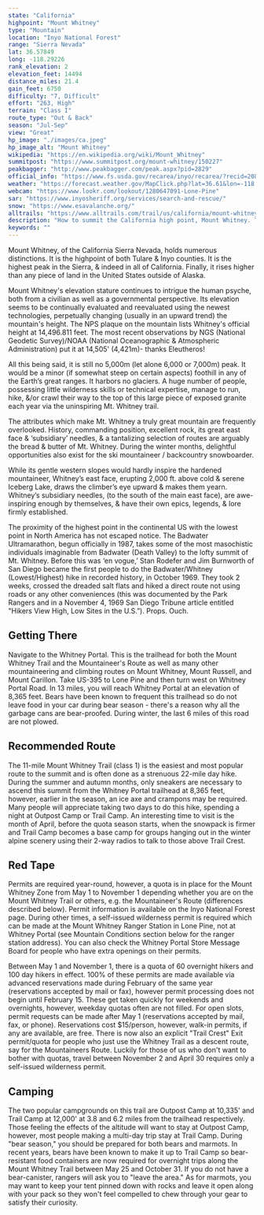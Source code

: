 ```yaml
---
state: "California"
highpoint: "Mount Whitney"
type: "Mountain"
location: "Inyo National Forest"
range: "Sierra Nevada"
lat: 36.57849
long: -118.29226
rank_elevation: 2
elevation_feet: 14494
distance_miles: 21.4
gain_feet: 6750
difficulty: "7, Difficult"
effort: "263, High"
terrain: "Class I"
route_type: "Out & Back"
season: "Jul-Sep"
view: "Great"
hp_image: "./images/ca.jpeg"
hp_image_alt: "Mount Whitney"
wikipedia: "https://en.wikipedia.org/wiki/Mount_Whitney"
summitpost: "https://www.summitpost.org/mount-whitney/150227"
peakbagger: "http://www.peakbagger.com/peak.aspx?pid=2829"
official_info: "https://www.fs.usda.gov/recarea/inyo/recarea/?recid=20806"
weather: "https://forecast.weather.gov/MapClick.php?lat=36.61&lon=-118.28&site=hnx&smap=1&marine=0&unit=0&lg=en"
webcam: "https://www.lookr.com/lookout/1280647091-Lone-Pine"
sar: "https://www.inyosheriff.org/services/search-and-rescue/"
snow: "https://www.esavalanche.org/"
alltrails: "https://www.alltrails.com/trail/us/california/mount-whitney-via-mount-whitney-trail"
description: "How to summit the California high point, Mount Whitney. This guide tells you how to get a Mt Whitney climbing permit to summit the highest mountain in California."
keywords: ""
---
```


Mount Whitney, of the California Sierra Nevada, holds numerous distinctions. It is the highpoint of both Tulare & Inyo counties. It is the highest peak in the Sierra, & indeed in all of California. Finally, it rises higher than any piece of land in the United States outside of Alaska.

Mount Whitney's elevation stature continues to intrigue the human psyche, both from a civilian as well as a governmental perspective. Its elevation seems to be continually evaluated and reevaluated using the newest technologies, perpetually changing (usually in an upward trend) the mountain's height. The NPS plaque on the mountain lists Whitney's official height at 14,496.811 feet. The most recent observations by NGS (National Geodetic Survey)/NOAA (National Oceanographic & Atmospheric Administration) put it at 14,505' (4,421m)- thanks Eleutheros!

All this being said, it is still no 5,000m (let alone 6,000 or 7,000m) peak. It would be a minor (if somewhat steep on certain aspects) foothill in any of the Earth’s great ranges. It harbors no glaciers. A huge number of people, possessing little wilderness skills or technical expertise, manage to run, hike, &/or crawl their way to the top of this large piece of exposed granite each year via the uninspiring Mt. Whitney trail.

The attributes which make Mt. Whitney a truly great mountain are frequently overlooked. History, commanding position, excellent rock, its great east face & ‘subsidiary’ needles, & a tantalizing selection of routes are arguably the bread & butter of Mt. Whitney. During the winter months, delightful opportunities also exist for the ski mountaineer / backcountry snowboarder.

While its gentle western slopes would hardly inspire the hardened mountaineer, Whitney’s east face, erupting 2,000 ft. above cold & serene Iceberg Lake, draws the climber’s eye upward & makes them yearn. Whitney’s subsidiary needles, (to the south of the main east face), are awe-inspiring enough by themselves, & have their own epics, legends, & lore firmly established.

The proximity of the highest point in the continental US with the lowest point in North America has not escaped notice. The Badwater Ultramarathon, begun officially in 1987, takes some of the most masochistic individuals imaginable from Badwater (Death Valley) to the lofty summit of Mt. Whitney. Before this was ‘en vogue,’ Stan Rodefer and Jim Burnworth of San Diego became the first people to do the Badwater/Whitney (Lowest/Highest) hike in recorded history, in October 1969. They took 2 weeks, crossed the dreaded salt flats and hiked a direct route not using roads or any other conveniences (this was documented by the Park Rangers and in a November 4, 1969 San Diego Tribune article entitled "Hikers View High, Low Sites in the U.S.”). Props. Ouch.

## Getting There
Navigate to the Whitney Portal. This is the trailhead for both the Mount Whitney Trail and the Mountaineer's Route as well as many other mountaineering and climbing routes on Mount Whitney, Mount Russell, and Mount Carillon. Take US-395 to Lone Pine and then turn west on Whitney Portal Road. In 13 miles, you will reach Whitney Portal at an elevation of 8,365 feet. Bears have been known to frequent this trailhead so do not leave food in your car during bear season - there's a reason why all the garbage cans are bear-proofed. During winter, the last 6 miles of this road are not plowed.

## Recommended Route
The 11-mile Mount Whitney Trail (class 1) is the easiest and most popular route to the summit and is often done as a strenuous 22-mile day hike. During the summer and autumn months, only sneakers are necessary to ascend this summit from the Whitney Portal trailhead at 8,365 feet, however, earlier in the season, an ice axe and crampons may be required. Many people will appreciate taking two days to do this hike, spending a night at Outpost Camp or Trail Camp. An interesting time to visit is the month of April, before the quota season starts, when the snowpack is firmer and Trail Camp becomes a base camp for groups hanging out in the winter alpine scenery using their 2-way radios to talk to those above Trail Crest.

## Red Tape
Permits are required year-round, however, a quota is in place for the Mount Whitney Zone from May 1 to November 1 depending whether you are on the Mount Whitney Trail or others, e.g. the Mountaineer's Route (differences described below). Permit information is available on the Inyo National Forest page. During other times, a self-issued wilderness permit is required which can be made at the Mount Whitney Ranger Station in Lone Pine, not at Whitney Portal (see Mountain Conditions section below for the ranger station address). You can also check the Whitney Portal Store Message Board for people who have extra openings on their permits.

Between May 1 and November 1, there is a quota of 60 overnight hikers and 100 day hikers in effect. 100% of these permits are made available via advanced reservations made during February of the same year (reservations accepted by mail or fax), however permit processing does not begin until February 15. These get taken quickly for weekends and overnights, however, weekday quotas often are not filled. For open slots, permit requests can be made after May 1 (reservations accepted by mail, fax, or phone). Reservations cost $15/person, however, walk-in permits, if any are available, are free. There is now also an explicit "Trail Crest" Exit permit/quota for people who just use the Whitney Trail as a descent route, say for the Mountaineers Route. Luckily for those of us who don't want to bother with quotas, travel between November 2 and April 30 requires only a self-issued wilderness permit.

## Camping
The two popular campgrounds on this trail are Outpost Camp at 10,335' and Trail Camp at 12,000' at 3.8 and 6.2 miles from the trailhead respectively. Those feeling the effects of the altitude will want to stay at Outpost Camp, however, most people making a multi-day trip stay at Trail Camp. During "bear season," you should be prepared for both bears and marmots. In recent years, bears have been known to make it up to Trail Camp so bear-resistant food containers are now required for overnight trips along the Mount Whitney Trail between May 25 and October 31. If you do not have a bear-canister, rangers will ask you to "leave the area." As for marmots, you may want to keep your tent pinned down with rocks and leave it open along with your pack so they won't feel compelled to chew through your gear to satisfy their curiosity.
